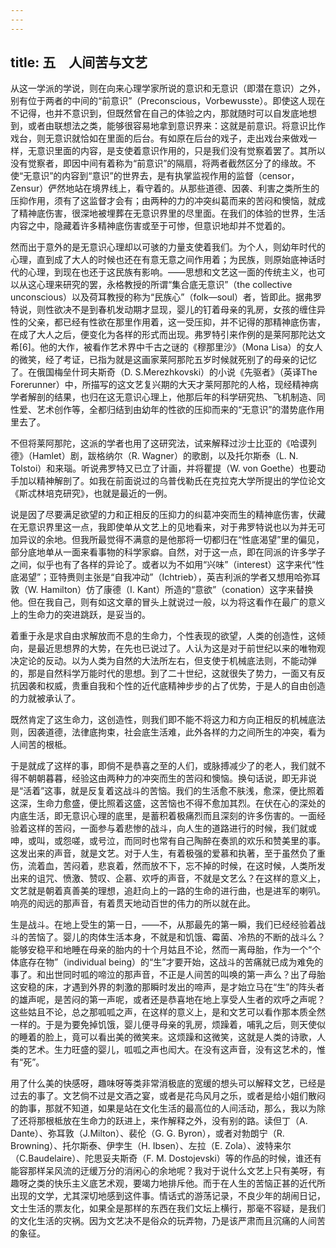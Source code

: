 ```yaml
---
---
---
```

title: 五　人间苦与文艺
---



从这一学派的学说，则在向来心理学家所说的意识和无意识（即潜在意识）之外，别有位于两者的中间的“前意识”（Preconscious，Vorbewusste）。即使这人现在不记得，也并不意识到，但既然曾在自己的体验之内，那就随时可以自发底地想到，或者由联想法之类，能够很容易地拿到意识界来：这就是前意识。将意识比作戏台，则无意识就恰如在里面的后台。有如原在后台的戏子，走出戏台来做戏一样，无意识里面的内容，是支使着意识作用的，只是我们没有觉察着罢了。其所以没有觉察者，即因中间有着称为“前意识”的隔扇，将两者截然区分了的缘故。不使“无意识”的内容到“意识”的世界去，是有执掌监视作用的监督（censor，Zensur）俨然地站在境界线上，看守着的。从那些道德、因袭、利害之类所生的压抑作用，须有了这监督才会有；由两种的力的冲突纠葛而来的苦闷和懊恼，就成了精神底伤害，很深地被埋葬在无意识界里的尽里面。在我们的体验的世界，生活内容之中，隐藏着许多精神底伤害或至于可惨，但意识地却并不觉着的。

然而出于意外的是无意识心理却以可骇的力量支使着我们。为个人，则幼年时代的心理，直到成了大人的时候也还在有意无意之间作用着；为民族，则原始底神话时代的心理，到现在也还于这民族有影响。——思想和文艺这一面的传统主义，也可以从这心理来研究的罢，永格教授的所谓“集合底无意识”（the collective unconscious）以及荷耳教授的称为“民族心”（folk—soul）者，皆即此。据弗罗特说，则性欲决不是到春机发动期才显现，婴儿的钉着母亲的乳房，女孩的缠住异性的父亲，都已经有性欲在那里作用着，这一受压抑，并不记得的那精神底伤害，在成了大人之后，便变化为各样的形式而出现。弗罗特引来作例的是莱阿那陀达文希[6]。他的大作，被看作艺术界中千古之谜的《穆那里沙》（Mona Lisa）的女人的微笑，经了考证，已指为就是这画家莱阿那陀五岁时候就死别了的母亲的记忆了。在俄国梅垒什珂夫斯奇（D. S.Merezhkovski）的小说《先驱者》（英译The Forerunner）中，所描写的这文艺复兴期的大天才莱阿那陀的人格，现经精神病学者解剖的结果，也归在这无意识心理上，他那后年的科学研究热、飞机制造、同性爱、艺术创作等，全都归结到由幼年的性欲的压抑而来的“无意识”的潜势底作用里去了。

不但将莱阿那陀，这派的学者也用了这研究法，试来解释过沙士比亚的《哈谟列德》（Hamlet）剧，跋格纳尔（R. Wagner）的歌剧，以及托尔斯泰（L. N. Tolstoi）和来瑙。听说弗罗特又已立了计画，并将瞿提（W. von Goethe）也要动手加以精神解剖了。如我在前面说过的乌普伐勒氏在克拉克大学所提出的学位论文《斯忒林培克研究》，也就是最近的一例。

说是因了尽要满足欲望的力和正相反的压抑力的纠葛冲突而生的精神底伤害，伏藏在无意识界里这一点，我即使单从文艺上的见地看来，对于弗罗特说也以为并无可加异议的余地。但我所最觉得不满意的是他那将一切都归在“性底渴望”里的偏见，部分底地单从一面来看事物的科学家癖。自然，对于这一点，即在同派的许多学子之间，似乎也有了各样的异论了。或者以为不如用“兴味”（interest）这字来代“性底渴望”；亚特赉则主张是“自我冲动”（Ichtrieb），英吉利派的学者又想用哈弥耳敦（W. Hamilton）仿了康德（I. Kant）所造的“意欲”（conation）这字来替换他。但在我自己，则有如这文章的冒头上就说过一般，以为将这看作在最广的意义上的生命力的突进跳跃，是妥当的。

着重于永是求自由求解放而不息的生命力，个性表现的欲望，人类的创造性，这倾向，是最近思想界的大势，在先也已说过了。人认为这是对于前世纪以来的唯物观决定论的反动。以为人类为自然的大法所左右，但支使于机械底法则，不能动弹的，那是自然科学万能时代的思想。到了二十世纪，这就很失了势力，一面又有反抗因袭和权威，贵重自我和个性的近代底精神步步的占了优势，于是人的自由创造的力就被承认了。

既然肯定了这生命力，这创造性，则我们即不能不将这力和方向正相反的机械底法则，因袭道德，法律底拘束，社会底生活难，此外各样的力之间所生的冲突，看为人间苦的根柢。

于是就成了这样的事，即倘不是恭喜之至的人们，或脉搏减少了的老人，我们就不得不朝朝暮暮，经验这由两种力的冲突而生的苦闷和懊恼。换句话说，即无非说是“活着”这事，就是反复着这战斗的苦恼。我们的生活愈不肤浅，愈深，便比照着这深，生命力愈盛，便比照着这盛，这苦恼也不得不愈加其烈。在伏在心的深处的内底生活，即无意识心理的底里，是蓄积着极痛烈而且深刻的许多伤害的。一面经验着这样的苦闷，一面参与着悲惨的战斗，向人生的道路进行的时候，我们就或呻，或叫，或怨嗟，或号泣，而同时也常有自己陶醉在奏凯的欢乐和赞美里的事。这发出来的声音，就是文艺。对于人生，有着极强的爱慕和执著，至于虽然负了重伤，流着血，苦闷着，悲哀着，然而放不下，忘不掉的时候，在这时候，人类所发出来的诅咒、愤激、赞叹、企慕、欢呼的声音，不就是文艺么？在这样的意义上，文艺就是朝着真善美的理想，追赶向上的一路的生命的进行曲，也是进军的喇叭。响亮的闳远的那声音，有着贯天地动百世的伟力的所以就在此。

生是战斗。在地上受生的第一日，——不，从那最先的第一瞬，我们已经经验着战斗的苦恼了。婴儿的肉体生活本身，不就是和饥饿、霉菌、冷热的不断的战斗么？能够安稳平和地睡在母亲的胎内的十个月姑且不论，然而一离母胎，作为一个“个体底存在物”（individual being）的“生”才要开始，这战斗的苦痛就已成为难免的事了。和出世同时呱的啼泣的那声音，不正是人间苦的叫唤的第一声么？出了母胎这安稳的床，才遇到外界的刺激的那瞬时发出的啼声，是才始立马在“生”的阵头者的雄声呢，是苦闷的第一声呢，或者还是恭喜地在地上享受人生者的欢呼之声呢？这些姑且不论，总之那呱呱之声，在这样的意义上，是和文艺可以看作那本质全然一样的。于是为要免掉饥饿，婴儿便寻母亲的乳房，烦躁着，哺乳之后，则天使似的睡着的脸上，竟可以看出美的微笑来。这烦躁和这微笑，这就是人类的诗歌，人类的艺术。生力旺盛的婴儿，呱呱之声也闳大。在没有这声音，没有这艺术的，惟有“死”。

用了什么美的快感呀，趣味呀等类非常消极底的宽缓的想头可以解释文艺，已经是过去的事了。文艺倘不过是文酒之宴，或者是花鸟风月之乐，或者是给小姐们散闷的韵事，那就不知道，如果是站在文化生活的最高位的人间活动，那么，我以为除了还将那根柢放在生命力的跃进上，来作解释之外，没有别的路。读但丁（A. Dante）、弥耳敦（J.Milton）、裴伦（G. G. Byron），或者对勃朗宁（R. Browning）、托尔斯泰、伊孛生（H. Ibsen）、左拉（E. Zola）、波特来尔（C.Baudelaire）、陀思妥夫斯奇（F. M. Dostojevski）等的作品的时候，谁还有能容那样呆风流的迂缓万分的消闲心的余地呢？我对于说什么文艺上只有美呀，有趣呀之类的快乐主义底艺术观，要竭力地排斥他。而于在人生的苦恼正甚的近代所出现的文学，尤其深切地感到这件事。情话式的游荡记录，不良少年的胡闹日记，文士生活的票友化，如果全是那样的东西在我们文坛上横行，那毫不容疑，是我们的文化生活的灾祸。因为文艺决不是俗众的玩弄物，乃是该严肃而且沉痛的人间苦的象征。